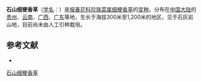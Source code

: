 {{Infraspeciesbox
| name = 石山细梗香草
| status = 
| status_system = 
| image =
| genus = Lysimachia
| species link = 细梗香草
| species = capillipes
| varietas = cavaleriei
| authority = (Lévl.) Hand.-Mazz.
}}

'''石山细梗香草'''（[[学名|学名]]：{{lang|la|''Lysimachia capillipes'' var. ''cavaleriei''}}）是[[报春花科|报春花科]][[珍珠菜属|珍珠菜属]][[细梗香草|细梗香草]]的[[变种|变种]]。分布在[[中国大陆|中国大陆]]的[[贵州|贵州]]、[[云南|云南]]、[[广西|广西]]、[[广东|广东]]等地，生长于海拔300米至1,200米的地区，见于石灰岩山地，目前尚未由人工引种栽培。

== 参考文献 ==
<div class="references-small">
* {{cite web| url =http://www.bioinfo.cn/db05/KmzwSpecies.php?action=view&id=30160| title =石山细梗香草| work =《中国高等植物数据库全库》| publisher =中国科学院微生物研究所| author =昆明植物研究所| accessdate =2009-02-26| deadurl =yes| archiveurl =https://web.archive.org/web/20160305030809/http://www.bioinfo.cn/db05/KmzwSpecies.php?action=view&id=30160| archivedate =2016-03-05}}
</div>
{{Taxonbar|from=Q18232927}}

[[Category:珍珠菜属|石山细梗香草]]


{{植物小作品}}